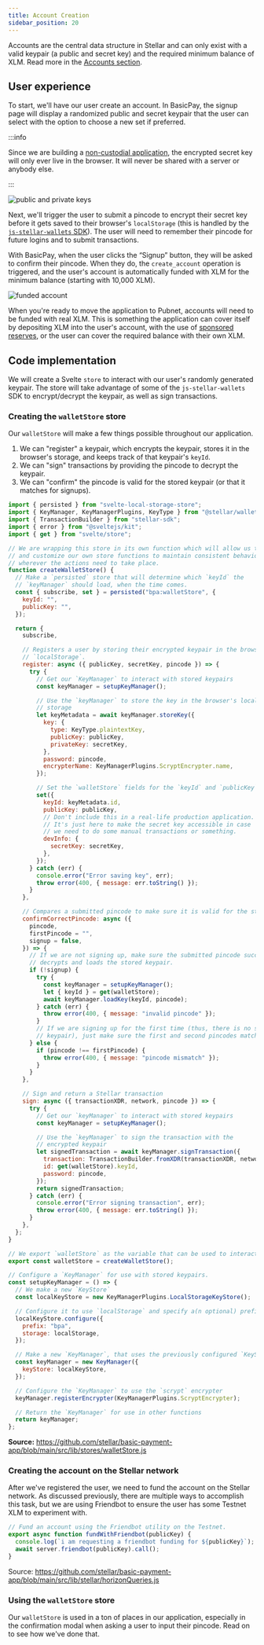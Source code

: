 ```yaml
---
title: Account Creation
sidebar_position: 20
---
```


Accounts are the central data structure in Stellar and can only exist with a valid keypair (a public and secret key) and the required minimum balance of XLM. Read more in the [Accounts section].

## User experience

To start, we'll have our user create an account. In BasicPay, the signup page will display a randomized public and secret keypair that the user can select with the option to choose a new set if preferred.

:::info

Since we are building a [non-custodial application], the encrypted secret key will only ever live in the browser. It will never be shared with a server or anybody else.

:::

![public and private keys](/assets/basic-pay/public-and-private-keys.png)

Next, we'll trigger the user to submit a pincode to encrypt their secret key before it gets saved to their browser's `localStorage` (this is handled by the [`js-stellar-wallets` SDK]). The user will need to remember their pincode for future logins and to submit transactions.

With BasicPay, when the user clicks the “Signup” button, they will be asked to confirm their pincode. When they do, the `create_account` operation is triggered, and the user's account is automatically funded with XLM for the minimum balance (starting with 10,000 XLM).

![funded account](/assets/basic-pay/funded-account.png)

When you're ready to move the application to Pubnet, accounts will need to be funded with real XLM. This is something the application can cover itself by depositing XLM into the user's account, with the use of [sponsored reserves], or the user can cover the required balance with their own XLM.

## Code implementation

We will create a Svelte `store` to interact with our user's randomly generated keypair. The store will take advantage of some of the `js-stellar-wallets` SDK to encrypt/decrypt the keypair, as well as sign transactions.

### Creating the `walletStore` store

Our `walletStore` will make a few things possible throughout our application.

1. We can "register" a keypair, which encrypts the keypair, stores it in the browser's storage, and keeps track of that keypair's `keyId`.
2. We can "sign" transactions by providing the pincode to decrypt the keypair.
3. We can "confirm" the pincode is valid for the stored keypair (or that it matches for signups).

```js title="/src/lib/stores/walletStore.js"
import { persisted } from "svelte-local-storage-store";
import { KeyManager, KeyManagerPlugins, KeyType } from "@stellar/wallet-sdk";
import { TransactionBuilder } from "stellar-sdk";
import { error } from "@sveltejs/kit";
import { get } from "svelte/store";

// We are wrapping this store in its own function which will allow us to write
// and customize our own store functions to maintain consistent behavior
// wherever the actions need to take place.
function createWalletStore() {
  // Make a `persisted` store that will determine which `keyId` the
  // `keyManager` should load, when the time comes.
  const { subscribe, set } = persisted("bpa:walletStore", {
    keyId: "",
    publicKey: "",
  });

  return {
    subscribe,

    // Registers a user by storing their encrypted keypair in the browser's
    // `localStorage`.
    register: async ({ publicKey, secretKey, pincode }) => {
      try {
        // Get our `KeyManager` to interact with stored keypairs
        const keyManager = setupKeyManager();

        // Use the `keyManager` to store the key in the browser's local
        // storage
        let keyMetadata = await keyManager.storeKey({
          key: {
            type: KeyType.plaintextKey,
            publicKey: publicKey,
            privateKey: secretKey,
          },
          password: pincode,
          encrypterName: KeyManagerPlugins.ScryptEncrypter.name,
        });

        // Set the `walletStore` fields for the `keyId` and `publicKey`
        set({
          keyId: keyMetadata.id,
          publicKey: publicKey,
          // Don't include this in a real-life production application.
          // It's just here to make the secret key accessible in case
          // we need to do some manual transactions or something.
          devInfo: {
            secretKey: secretKey,
          },
        });
      } catch (err) {
        console.error("Error saving key", err);
        throw error(400, { message: err.toString() });
      }
    },

    // Compares a submitted pincode to make sure it is valid for the stored, encrypted keypair.
    confirmCorrectPincode: async ({
      pincode,
      firstPincode = "",
      signup = false,
    }) => {
      // If we are not signing up, make sure the submitted pincode successfully
      // decrypts and loads the stored keypair.
      if (!signup) {
        try {
          const keyManager = setupKeyManager();
          let { keyId } = get(walletStore);
          await keyManager.loadKey(keyId, pincode);
        } catch (err) {
          throw error(400, { message: "invalid pincode" });
        }
        // If we are signing up for the first time (thus, there is no stored
        // keypair), just make sure the first and second pincodes match.
      } else {
        if (pincode !== firstPincode) {
          throw error(400, { message: "pincode mismatch" });
        }
      }
    },

    // Sign and return a Stellar transaction
    sign: async ({ transactionXDR, network, pincode }) => {
      try {
        // Get our `keyManager` to interact with stored keypairs
        const keyManager = setupKeyManager();

        // Use the `keyManager` to sign the transaction with the
        // encrypted keypair
        let signedTransaction = await keyManager.signTransaction({
          transaction: TransactionBuilder.fromXDR(transactionXDR, network),
          id: get(walletStore).keyId,
          password: pincode,
        });
        return signedTransaction;
      } catch (err) {
        console.error("Error signing transaction", err);
        throw error(400, { message: err.toString() });
      }
    },
  };
}

// We export `walletStore` as the variable that can be used to interact with the wallet store.
export const walletStore = createWalletStore();

// Configure a `KeyManager` for use with stored keypairs.
const setupKeyManager = () => {
  // We make a new `KeyStore`
  const localKeyStore = new KeyManagerPlugins.LocalStorageKeyStore();

  // Configure it to use `localStorage` and specify a(n optional) prefix
  localKeyStore.configure({
    prefix: "bpa",
    storage: localStorage,
  });

  // Make a new `KeyManager`, that uses the previously configured `KeyStore`
  const keyManager = new KeyManager({
    keyStore: localKeyStore,
  });

  // Configure the `KeyManager` to use the `scrypt` encrypter
  keyManager.registerEncrypter(KeyManagerPlugins.ScryptEncrypter);

  // Return the `KeyManager` for use in other functions
  return keyManager;
};
```

**Source:** https://github.com/stellar/basic-payment-app/blob/main/src/lib/stores/walletStore.js

### Creating the account on the Stellar network

After we've registered the user, we need to fund the account on the Stellar network. As discussed previously, there are multiple ways to accomplish this task, but we are using Friendbot to ensure the user has some Testnet XLM to experiment with.

```js title="/src/lib/stellar/horizonQueries.js"
// Fund an account using the Friendbot utility on the Testnet.
export async function fundWithFriendbot(publicKey) {
  console.log(`i am requesting a friendbot funding for ${publicKey}`);
  await server.friendbot(publicKey).call();
}
```

Source: https://github.com/stellar/basic-payment-app/blob/main/src/lib/stellar/horizonQueries.js

### Using the `walletStore` store

Our `walletStore` is used in a ton of places in our application, especially in the confirmation modal when asking a user to input their pincode. Read on to see how we've done that.

[accounts section]: ../../../learn/fundamentals/stellar-data-structures/accounts.mdx
[non-custodial application]: ../application-design-considerations.mdx#non-custodial-service
[`js-stellar-wallets` sdk]: https://github.com/stellar/js-stellar-wallets
[sponsored reserves]: ../../guides/transactions/sponsored-reserves.mdx
[contacts list]: ./contacts-list
